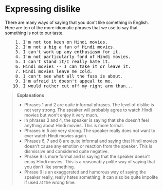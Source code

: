 # Expressing dislike

There are many ways of saying that you don't like something in English. Here are ten of the more idiomatic phrases that we use to say that something is not to our taste.

<pre className="text-xl font-semibold font-sans leading-3">
    1. I'm not too keen on Hindi movies.
    2. I'm not a big a fan of Hindi movies.
    3. I can't work up any enthusiasm for it.
    4. I'm not particularly fond of Hindi movies.
    5. I can't stand it/I really hate it.
    6. Hindi movies -- I can take it or leave it.
    7. Hindi movies leave me cold.
    8. I can't see what all the fuss is about.
    9. I'm afraid it doesn't appeal to me.
   10. I would rather cut off my right arm than...
</pre>

> __Explanations__
> - Phrases 1 and 2 are quite informal phrases. The level of dislike is not very strong. The speaker will probably agree to watch Hindi movies but won't enjoy it very much.
> - In phrases 3 and 4, the speaker is saying that she doesn't feel anything about Hindi movies. This is more formal.
> - Phrases in 5 are very strong. The speaker really does not want to ever watch Hindi movies again.
> - Phrases 6, 7 and 8 are quite informal and saying that Hindi movies doesn't cause any emotion or reaction from the speaker. This is dismissive and considered quite negative.
> - Phrase 9 is more formal and is saying that the speaker doesn't enjoy Hindi movies. This is a reasonably polite way of saying that you don't like something.
> - Phrase 6 is an exaggerated and humorous way of saying the speaker really, really hates something. It can also be quite impolite if used at the wrong time.
